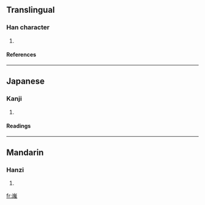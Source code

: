==Translingual==
===Han character===
{{Han char|rn=46|rad=山|as=11|sn=14|four=2261<sub>4</sub>|canj=山口人土 (UROG)}}
# {{defn|Han|sort=山11}}
====References====
{{Han ref|kx=0319.040|dkj=08430|dj=0619.140|hdz=10794.090|uh=5D89|ud=23945|bh=E1AB|bd=57771}}
----
==Japanese==
===Kanji===
{{ja-kanji|grade=|rs=山11}}
# {{defn|Japanese}} 
====Readings====
{{ja-readings|on=[[すい]] (sui), [[し]] (shi)|kun=}}
----
==Mandarin==
===Hanzi===
{{cmn-hanzi|pin=[[zuī]] (zui1)|wg=tsui<sup>1</sup>}}
# {{defn|Mandarin}}

[[fr:嶉]]